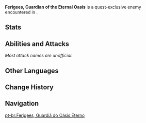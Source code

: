 {{About|the quest-exclusive enemy|the quest-exclusive NPC|Ferigees}}
{{Enemy Infobox
|image    = Enemy Ferigees, Guardian of the Eternal Oasis.png
|dmgtype  = unknown
|weakpoint = no
|type     = Quest Bosses
|ability1 = Summoning
}}
'''Ferigees, Guardian of the Eternal Oasis''' is a quest-exclusive enemy encountered in {{Quest|Dune-Entombed Fecundity: Part III}}.

==Stats==
{{Enemy Stats
|resglobal    = 0%
|hp_ratio     = 9
|hp_type      = 1
|hide_atk     = 1
}}

==Abilities and Attacks==
''Most attack names are unofficial.''
{{Enemy Attacks
|name_1      = Summon Primal Construct
|desc_1      = Upon starting the fight and after its HP reaches '''67%''', summons 2 [[Primal Construct]]s to assist in battle and becomes invincible until the Primal Constructs are defeated.

|name_2      = Summon Algorithm of Semi-Intransient Matrix of Overseer Network
|desc_2      = After its HP reaches '''33%''', summons an [[Algorithm of Semi-Intransient Matrix of Overseer Network]] to assist in battle and becomes invincible until the Algorithm of Semi-Intransient Matrix of Overseer Network is defeated.
}}

==Other Languages==
{{Other Languages
|en      = Ferigees, Guardian of the Eternal Oasis
|zhs     = 「永恒绿洲」的守护者・菲莉吉丝
|zhs_rm  = "Yǒnghéng Lǜzhōu" de Shǒuhù-zhě - Fēilìjísī
|zht     = 「永恆綠洲」的守護者・菲莉吉絲
|zht_rm  = "Yǒnghéng Lǜzhōu" de Shǒuhù-zhě - Fēilìjísī
|zh_tl   = 
|ja      = 「永遠のオアシス」の守護者・フェリギス
|ja_rm   = "Eien no Oashisu" no Shugosha - Ferigisu
|ja_tl   = Guardian of the "Eternal Oasis" - Ferigees
|ko      = 「영원의 오아시스」의 수호자・페리지스
|ko_rm   = "Yeong'won-ui Oasiseu"-ui Suhoja - Perijiseu
|ko_tl   = Guardian of the "Eternal Oasis" - Ferigees
|es      = Ferigees, custodia del Oasis Eterno
|es_tl   = Ferigees, Custodian of the Eternal Oasis
|fr      = Ferigees, gardienne de l'Oasis éternelle
|fr_tl   = Ferigees, Guardian of the Eternal Oasis
|ru      = Защитница Оазиса вечности Фериджиз
|ru_tl   = Guardian of the Oasis of Eternity Ferigees
|th      = Ferigees ผู้ปกปัก "โอเอซิสนิรันดร์"
|th_rm   = 
|th_tl   = 
|vi      = Người Bảo Vệ "Ốc Đảo Vĩnh Hằng" - Ferigees
|vi_tl   = 
|de      = Hüterin der „Oase der Ewigkeit“ – Ferigees
|de_tl   = 
|id      = Ferigees, Penjaga Eternal Oasis
|id_tl   = Ferigees, Guardian of the Eternal Oasis
|pt      = Ferigees, Guardiã do Oásis Eterno
|pt_tl   = 
|tr      = Ferigees, Sonsuz Vaha Muhafızı
|tr_tl   = 
|it      = Ferigees, Guardiana dell'Oasi eterna
|it_tl   = Ferigees, Guardian of the Eternal Oasis
}}

==Change History==
{{Change History|3.4}}

==Navigation==
{{Enemy Navbox|Special}}

[[pt-br:Ferigees, Guardiã do Oásis Eterno]]